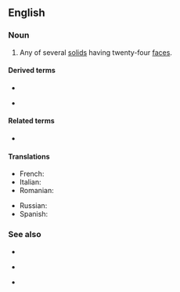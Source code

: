 ==English==

===Noun===
{{en-noun|s|icositetrahedra}}

# {{lb|en|mathematics}} Any of several [[solid]]s having twenty-four [[face]]s.

====Derived terms====
* {{l|en|deltoidal icositetrahedron}}
* {{l|en|pentagonal}} {{l|en|icositetrahedron}}

====Related terms====
* {{l|en|icositetrahedral}}

====Translations====
{{trans-top}}
* French: {{t|fr|icositétraèdre}}
* Italian: {{t|it|icositetraedro}}
* Romanian: {{t+|ro|icositetraedru}}
{{trans-mid}}
* Russian: {{t+|ru|двадцатичетырёхгранник}}
* Spanish: {{t|es|icositetraedro}}
{{trans-bottom}}

===See also===
* {{l|en|trapezohedron}}
* {{l|en|small}} {{l|en|triakisoctahedron}}
* {{l|en|tetrakis hexahedron}}